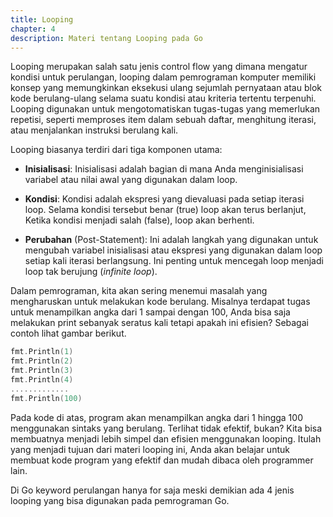 ```yaml
---
title: Looping
chapter: 4
description: Materi tentang Looping pada Go
---
```


Looping merupakan salah satu jenis control flow yang dimana mengatur
kondisi untuk perulangan, looping dalam pemrograman komputer memiliki
konsep yang memungkinkan eksekusi ulang sejumlah pernyataan atau blok
kode berulang-ulang selama suatu kondisi atau kriteria tertentu terpenuhi.
Looping digunakan untuk mengotomatiskan tugas-tugas yang
memerlukan repetisi, seperti memproses item dalam sebuah daftar,
menghitung iterasi, atau menjalankan instruksi berulang kali.

Looping biasanya terdiri dari tiga komponen utama:

- **Inisialisasi**: Inisialisasi adalah bagian di mana Anda menginisialisasi
  variabel atau nilai awal yang digunakan dalam loop.

- **Kondisi**: Kondisi adalah ekspresi yang dievaluasi pada setiap iterasi
  loop. Selama kondisi tersebut benar (true) loop akan terus berlanjut,
  Ketika kondisi menjadi salah (false), loop akan berhenti.

- **Perubahan** (Post-Statement): Ini adalah langkah yang digunakan
  untuk mengubah variabel inisialisasi atau ekspresi yang digunakan
  dalam loop setiap kali iterasi berlangsung. Ini penting untuk mencegah
  loop menjadi loop tak berujung (_infinite loop_).

Dalam pemrograman, kita akan sering menemui masalah yang
mengharuskan untuk melakukan kode berulang. Misalnya terdapat tugas
untuk menampilkan angka dari 1 sampai dengan 100, Anda bisa saja
melakukan print sebanyak seratus kali tetapi apakah ini efisien? Sebagai
contoh lihat gambar berikut.

```go
fmt.Println(1)
fmt.Println(2)
fmt.Println(3)
fmt.Println(4)
.............
fmt.Println(100)
```

Pada kode di atas, program akan menampilkan angka dari 1 hingga 100
menggunakan sintaks yang berulang. Terlihat tidak efektif, bukan? Kita bisa 
membuatnya menjadi lebih simpel dan efisien menggunakan looping.
Itulah yang menjadi tujuan dari materi looping ini, Anda akan belajar untuk 
membuat kode program yang efektif dan mudah dibaca oleh programmer 
lain.

Di Go keyword perulangan hanya for saja meski demikian ada 4 jenis 
looping yang bisa digunakan pada pemrograman Go.

